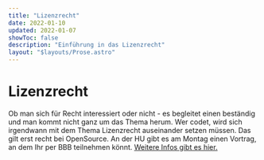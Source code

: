 ```yaml
---
title: "Lizenzrecht"
date: 2022-01-10
updated: 2022-01-07
showToc: false
description: "Einführung in das Lizenzrecht"
layout: "$layouts/Prose.astro"
---
```




# Lizenzrecht

Ob man sich für Recht interessiert oder nicht - es begleitet einen beständig und man kommt nicht ganz um das Thema
herum. Wer codet, wird sich irgendwann mit dem Thema Lizenzrecht auseinander setzen müssen. Das gilt erst recht bei
OpenSource. An der HU gibt es am Montag einen Vortrag, an dem Ihr per BBB teilnehmen könnt.
[Weitere Infos gibt es hier.](https://www.projekte.hu-berlin.de/de/gnuHU/projekte/floss-werkstatt/veranstaltungen/wise-21-22/introduction-to-software-law-and-floss-licences-10-01-22)
